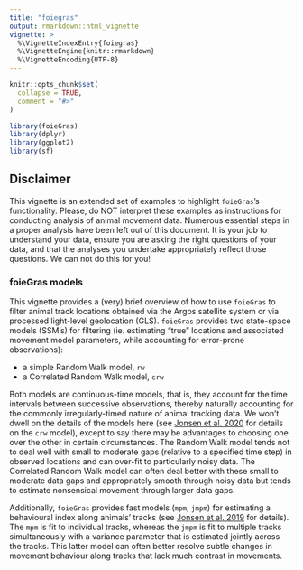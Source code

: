 ```yaml
---
title: "foiegras"
output: rmarkdown::html_vignette
vignette: >
  %\VignetteIndexEntry{foiegras}
  %\VignetteEngine{knitr::rmarkdown}
  %\VignetteEncoding{UTF-8}
---
```


```r
knitr::opts_chunk$set(
  collapse = TRUE,
  comment = "#>"
)
```

```r
library(foieGras)
library(dplyr)
library(ggplot2)
library(sf)
```

## Disclaimer
This vignette is an extended set of examples to highlight `foieGras`'s functionality. Please, do NOT interpret these examples as instructions for conducting analysis of animal movement data. Numerous essential steps in a proper analysis have been left out of this document. It is your job to understand your data, ensure you are asking the right questions of your data, and that the analyses you undertake appropriately reflect those questions. We can not do this for you!

### foieGras models
This vignette provides a (very) brief overview of how to use `foieGras` to filter animal track locations obtained via the Argos satellite system or via processed light-level geolocation (GLS). `foieGras` provides two state-space models (SSM's) for filtering (ie. estimating "true" locations and associated movement model parameters, while accounting for error-prone observations):  

- a simple Random Walk model, `rw`
- a Correlated Random Walk model, `crw`  

Both models are continuous-time models, that is, they account for the time intervals between successive observations, thereby naturally accounting for the commonly irregularly-timed nature of animal tracking data. We won't dwell on the details of the models here (see [Jonsen et al. 2020](https://arxiv.org/abs/2005.00401) for details on the `crw` model), except to say there may be advantages to choosing one over the other in certain circumstances. The Random Walk model tends not to deal well with small to moderate gaps (relative to a specified time step) in observed locations and can over-fit to particularly noisy data. The Correlated Random Walk model can often deal better with these small to moderate data gaps and appropriately smooth through noisy data but tends to estimate nonsensical movement through larger data gaps. 

Additionally, `foieGras` provides fast models (`mpm`, `jmpm`) for estimating a behavioural index along animals' tracks (see [Jonsen et al. 2019](https://esajournals.onlinelibrary.wiley.com/doi/full/10.1002/ecy.2566) for details). The `mpm` is fit to individual tracks, whereas the `jmpm` is fit to multiple tracks simultaneously with a variance parameter that is estimated jointly across the tracks. This latter model can often better resolve subtle changes in movement behaviour along tracks that lack much contrast in movements. 
